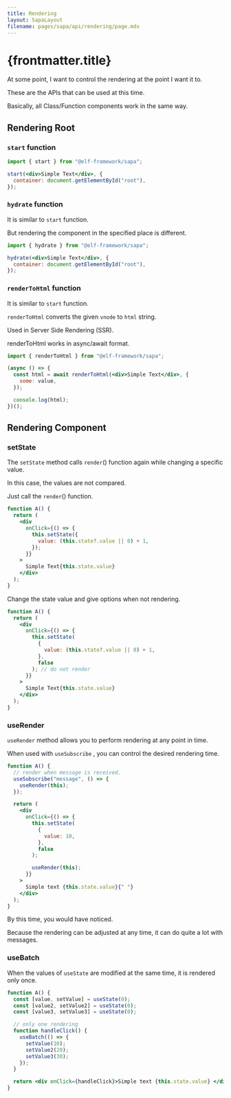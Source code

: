 ```yaml
---
title: Rendering
layout: SapaLayout
filename: pages/sapa/api/rendering/page.mdx
---
```


# {frontmatter.title}

At some point, I want to control the rendering at the point I want it to.

These are the APIs that can be used at this time.

Basically, all Class/Function components work in the same way.

## Rendering Root

### `start` function

```jsx {3}
import { start } from "@elf-framework/sapa";

start(<div>Simple Text</div>, {
  container: document.getElementById("root"),
});
```

### `hydrate` function

It is similar to `start` function.

But rendering the component in the specified place is different.

```jsx {3}
import { hydrate } from "@elf-framework/sapa";

hydrate(<div>Simple Text</div>, {
  container: document.getElementById("root"),
});
```

### `renderToHtml` function

It is similar to `start` function.

`renderToHtml` converts the given `vnode` to `html` string.

Used in Server Side Rendering (SSR).

renderToHtml works in async/await format.

```jsx {4}
import { renderToHtml } from "@elf-framework/sapa";

(async () => {
  const html = await renderToHtml(<div>Simple Text</div>, {
    some: value,
  });

  console.log(html);
})();
```

## Rendering Component

### setState

The `setState` method calls `render`() function again while changing a specific value.

In this case, the values ​​are not compared.

Just call the `render`() function.

```jsx {3-5}
function A() {
  return (
    <div
      onClick={() => {
        this.setState({
          value: (this.state?.value || 0) + 1,
        });
      }}
    >
      Simple Text{this.state.value}
    </div>
  );
}
```

Change the state value and give options when not rendering.

```jsx {5}
function A() {
  return (
    <div
      onClick={() => {
        this.setState(
          {
            value: (this.state?.value || 0) + 1,
          },
          false
        ); // do not render
      }}
    >
      Simple Text{this.state.value}
    </div>
  );
}
```

### useRender

`useRender` method allows you to perform rendering at any point in time.

When used with `useSubscribe` , you can control the desired rendering time.

```jsx {4, 10, 13}
function A() {
  // render when message is received.
  useSubscribe("message", () => {
    useRender(this);
  });

  return (
    <div
      onClick={() => {
        this.setState(
          {
            value: 10,
          },
          false
        );

        useRender(this);
      }}
    >
      Simple text {this.state.value}{" "}
    </div>
  );
}
```

By this time, you would have noticed.

Because the rendering can be adjusted at any time, it can do quite a lot with messages.

### useBatch

When the values ​​of `useState` are modified at the same time, it is rendered only once.

```jsx
function A() {
  const [value, setValue] = useState(0);
  const [value2, setValue2] = useState(0);
  const [value3, setValue3] = useState(0);

  // only one rendering
  function handleClick() {
    useBatch(() => {
      setValue(10);
      setValue2(20);
      setValue3(30);
    });
  }

  return <div onClick={handleClick}>Simple text {this.state.value} </div>;
}
```
